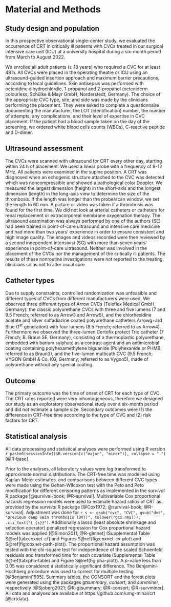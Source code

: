 # Material and Methods

## Study design and population

In this prospective observational single-center study, we evaluated the occurrence of CRT in critically ill patients with CVCs treated in our surgical intensive care unit (ICU)
at a university hospital during a six-month period from March to August 2022.

We enrolled all adult patients (&ge; 18 years) who required a CVC for at least 48 h.
All CVCs were placed in the operating theatre or ICU using an ultrasound-guided insertion approach and maximum barrier precautions, according to local guidelines.
Skin antisepsis was performed with octenidine dihydrochlordie, 1-propanol and 2-propanol (octeniderm colourless, Schülke & Mayr GmbH, Norderstedt, Germany).
The choice of the appropriate CVC type, site, and side was made by the clinicians performing the placement.
They were asked to complete a questionnaire documenting the manufacturer, the LOT (identification) number, the number of attempts, any complications, and their level of expertise in CVC placement.
If the patient had a blood sample taken on the day of the screening, we ordered white blood cells counts (WBCs), C-reactive peptide and D-dimer.

## Ultrasound assessment

The CVCs were scanned with ultrasound for CRT every other day, starting within 24 h of placement.
We used a linear probe with a frequency of 8-12 MHz.
All patients were examined in the supine position.
A CRT was diagnosed when an echogenic structure attached to the CVC was detected which was noncompressible and showed a pathological color Doppler.
We measured the largest dimension (height) in the short-axis and the longest dimension (length) in the long-axis view to determine the size of the thrombosis.
If the length was longer than the probe/scan window, we set the length to 60 mm.
A picture or video was taken if a thrombosis was found for the first time.
We did not look at arterial catheters or catheters for renal replacement or extracorporeal membrane oxygenation therapy.
The ultrasound examination was always performed by one of the authors (SE)
had been trained in point-of-care ultrasound and intensive care medicine and had more than two years' experience in order to ensure consistent and high image quality.
The images and videos recorded were then reviewed by a second independent intensivist (SG) with more than seven years' experience in point-of-care ultrasound.
Neither was involved in the placement of the CVCs nor the management of the critically ill patients.
The results of these nonroutine investigations were not reported to the treating clinicians so as not to alter usual care.

## Catheter types

Due to supply constraints, controlled randomization was unfeasible and different types of CVCs from different manufacturers were used.
We observed three different types of Arrow CVCs (Teleflex Medical GmbH, Germany): the classic polyurethane CVCs with three and five lumens (7 and 9.5 French; referred to as Arrow3 and Arrow5), and the chlorhexidine acetate and silver sulfadiazine coated polyurethane catheters Arrowg+ard Blue (1^st^ generation) with four lumens (8.5 French; referred to as Arrow4).
Furthermore we observed the three-lumen Certofix protect Trio catheter (7 French; B. Braun SE, Germany), consisting of a thermoplastic polyurethane, embedded with barium sulphate as a contrast agent and an antimicrobial coating containing polyhexamethylene biguanide (Polyhexanide or PHMB, referred to as Braun3), and
the five-lumen multicath CVC (9.5 French; VYGON GmbH & Co. KG, Germany; referred to as Vygon5), made of polyurethane without any special coating.

## Outcome

The primary outcome was the time of onset of CRT for each type of CVC.
The CRT rates reported were very inhomogeneous, therefore we designed our study as an
exploratory observational study over a six-month period and did not estimate a sample size.
Secondary outcomes were (1) the difference in CRT-free time according to the type
of CVC and (2) risk factors for CRT.

## Statistical analysis

All data processing and statistical analyses were performed using R version
`r paste0(sessionInfo()$R.version[c("major", "minor")], collapse = ".")`
[@R-base].

Prior to the analyses, all laboratory values were *log* transformed to
approximate normal distributions.
The CRT-free time was modelled using Kaplan-Meier estimates, and comparisons between different CVC types were made using the Gehan-Wilcoxon test with the Peto and Peto modification for different censoring patterns as implemented in the *survival* R package [@survival-book; @R-survival].
Multivariable Cox proportional hazards regression models were used to estimate hazard ratios of CRT
as provided by the *survival* R package [@Cox1972; @survival-book; @R-survival].
Adjustment was done for `r s <- gsub("cvc", "CVC", gsub("dvt", "previous deep vein thrombosis (DVT)", tolower(rgcx.nms))); .cli_text("{ {s}}")`.
Additionally a lasso (least absolute shrinkage and selection operator) penalized regression for Cox proportional hazard models was applied [@Simon2011; @R-glmnet] (Supplemental Table S\@ref(tab:coxnet-cf) and Figures S\@ref(fig:coxnet-cv-plot) and S\@ref(fig:coxnet-path-plot)).
The proportional hazard assumption was tested with the chi-square
test for independence of the scaled Schoenfeld residuals and transformed time
for each covariate (Supplemental Table S\@ref(tab:pha-table) and Figure S\@ref(fig:pha-plot)).
A *p*-value less than 0.05 was considered a statistically significant difference.
The Benjamini-Hochberg procedure was used to correct for multiple testing [@Benjamini1995].
Summary tables, the CONSORT and the forest plots were generated using the packages *gtsummary*, *consort*, and *survminer*, respectively
[@Sjoberg2021; @R-gtsummary; @R-consort; @R-survminer].
All data and analyses are available at https://github.com/umg-minai/crt [@crtdata].
